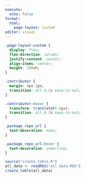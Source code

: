 ```yaml
---
execute:
  echo: false
format: 
  html:
    page-layout: custom
editor: visual
---
```


```css
.page-layout-custom {
  display: flex;
  flex-direction: column;
  justify-content: center;
  align-items: center;
  height: 100vh;
}

.contributor {
  margin: 0px 2px;
  transition: all 0.2s ease-in-out;
}

.contributor:hover {
  transform: translateY(-6px);
  transition: all 0.2s ease-in-out;
}

.package_repo_url {
  text-decoration: none;
}

.package_repo_url:hover {
  text-decoration: underline;
}
```

```r
source("create_table.R")
all_data <- readRDS("all_data.RDS")
create_table(all_data)
```
